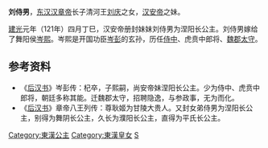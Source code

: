 {{東亞女性歷史人物
| 名稱=涅阳公主
| 身份=[[汉朝|汉朝]]公主
| 畫像=
| 說明=
| 姓=刘
| 名=侍男
| 封爵=[[公主|公主]]
| 位號=
| 封號=涅阳长公主
| 出生年=
| 婚年=
| 逝世年=
| 諡號=
| 墳墓=
| 父親=清河王[[刘庆_(东汉)|刘庆]]
| 兄弟=汉安帝
| 夫=[[岑熙|岑熙]]
| 夫之父=岑杞
|}}
'''刘侍男'''，[[东汉|东汉]][[汉章帝|汉章帝]]长子清河王[[刘庆_(东汉)|刘庆]]之女，[[汉安帝|汉安帝]]之妹。

[[建光_(东汉)|建光]]元年（121年）四月丁巳，汉安帝册封妹妹刘侍男为涅阳长公主。刘侍男嫁给了舞阳侯[[岑熙|岑熙]]。岑熙是开国功臣[[岑彭|岑彭]]的玄孙，历任[[侍中|侍中]]、虎贲中郎将、[[魏郡|魏郡]][[太守|太守]]。

==参考资料==
{{refbegin}}
*《[[后汉书|后汉书]]》岑彭传：杞卒，子熙嗣，尚安帝妹涅阳长公主。少为侍中、虎贲中郎将，朝廷多称其能。迁魏郡太守，招聘隐逸，与参政事，无为而化。
*《[[后汉书|后汉书]]》章帝八王列传：尊耿姬为甘陵大贵人。又封女弟侍男为涅阳长公主，别得为舞阴长公主，久长为濮阳长公主，直得为平氏长公主。
{{refend}}
{{汉朝人物小作品}}
[[Category:東漢公主|Category:東漢公主]]
[[Category:東漢皇女|Category:東漢皇女]]
[[Category:刘姓|S]]